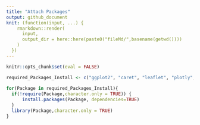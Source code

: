 ```yaml
---
title: "Attach Packages"
output: github_document
knit: (function(input, ...) {
    rmarkdown::render(
      input,
      output_dir = here::here(paste0("fileMd/",basename(getwd())))
    )
  })
---
```


```r
knitr::opts_chunk$set(eval = FALSE)
```

```r
required_Packages_Install <- c("ggplot2", "caret", "leaflet", "plotly", "magick")
 
for(Package in required_Packages_Install){
  if(!require(Package,character.only = TRUE)) { 
      install.packages(Package, dependencies=TRUE)
  }
  library(Package,character.only = TRUE)
}
```

